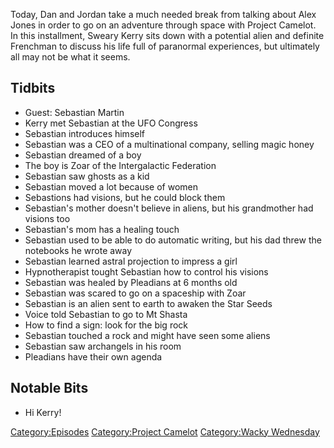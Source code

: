 {{Episode
    | title           = Aliens Need Editors
    | caption         = [https://knowledgefight.libsyn.com/knowledge-fight-aliens-need-editors Listen to this episode on Libsyn]
    | episodeNumber   = 260
    | length          = 01:48:06
    | airDate         = February 2, 2019
    | episodeType     = [[:Category:Project Camelot|Project Camelot]], [[:Category:Wacky Wednesday|Wacky Wednesday]]
    | appearance      = [[Kerry Cassidy]], [[Sebastian Martin]], [[Zoar]]
    | oocDrop         = Putting aliens on a pedistal is a problem
    | previousEpisode = [[259: January 27-29, 2019]]
    | nextEpisode     = [[261: February 5-6, 2019]]
}}

{{Stub}}

Today, Dan and Jordan take a much needed break from talking about Alex Jones in order to go on an adventure through space with Project Camelot. In this installment, Sweary Kerry sits down with a potential alien and definite Frenchman to discuss his life full of paranormal experiences, but ultimately all may not be what it seems.

==Tidbits==

*Guest: Sebastian Martin
*Kerry met Sebastian at the UFO Congress
*Sebastian introduces himself
*Sebastian was a CEO of a multinational company, selling magic honey
*Sebastian dreamed of a boy
*The boy is Zoar of the Intergalactic Federation
*Sebastian saw ghosts as a kid
*Sebastian moved a lot because of women
*Sebastions had visions, but he could block them
*Sebastian's mother doesn't believe in aliens, but his grandmother had visions too
*Sebastian's mom has a healing touch
*Sebastian used to be able to do automatic writing, but his dad threw the notebooks he wrote away
*Sebastian learned astral projection to impress a girl
*Hypnotherapist tought Sebastian how to control his visions
*Sebastian was healed by Pleadians at 6 months old
*Sebastian was scared to go on a spaceship with Zoar
*Sebastian is an alien sent to earth to awaken the Star Seeds
*Voice told Sebastian to go to Mt Shasta
*How to find a sign: look for the big rock
*Sebastian touched a rock and might have seen some aliens
*Sebastian saw archangels in his room
*Pleadians have their own agenda

==Notable Bits==

*Hi Kerry!

[[Category:Episodes]]
[[Category:Project Camelot]]
[[Category:Wacky Wednesday]]
